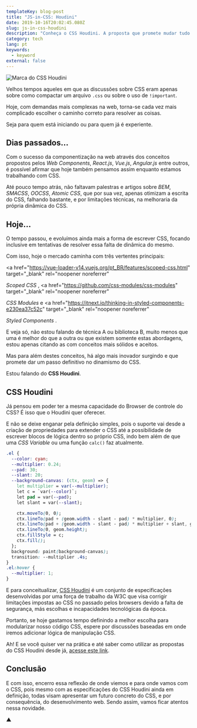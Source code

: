 ```yaml
---
templateKey: blog-post
title: "JS-in-CSS: Houdini"
date: 2019-10-16T20:02:45.080Z
slug: js-in-css-houdini
description: "Conheça o CSS Houdini. A proposta que promete mudar tudo o que conhecemos sobre desenvolvimento CSS."
category: tech
lang: pt
keywords:
  - keyword
external: false
---
```


![Marca do CSS Houdini](https://user-images.githubusercontent.com/1680157/66880657-384bbb00-ef9a-11e9-9461-5722979ab303.png)

Velhos tempos aqueles em que as discussões sobre CSS eram apenas sobre como compactar um arquivo `.css` ou sobre o uso de `!important`.

Hoje, com demandas mais complexas na web, torna-se cada vez mais complicado escolher o caminho correto para resolver as coisas.

Seja para quem está iniciando ou para quem já é experiente.

## Dias passados...

Com o sucesso da componentização na web através dos conceitos propostos pelos _Web Components_, _React.js_, _Vue.js_, _Angular.js_ entre outros, é possível afirmar que hoje também pensamos assim enquanto estamos trabalhando com CSS.

Até pouco tempo atrás, não faltavam palestras e artigos sobre _BEM_, _SMACSS_, _OOCSS_, _Atomic CSS_, que por sua vez, apenas otimizam a escrita do CSS, falhando bastante, e por limitações técnicas, na melhoraria da própria dinâmica do CSS.

## Hoje…

O tempo passou, e evoluímos ainda mais a forma de escrever CSS, focando inclusive em tentativas de resolver essa falta de dinâmica do mesmo.

Com isso, hoje o mercado caminha com três vertentes principais:

<a
  href="https://vue-loader-v14.vuejs.org/pt_BR/features/scoped-css.html"
  target="_blank"
  rel="noopener noreferrer"
>
  _Scoped CSS_
</a>
, <a
  href="https://github.com/css-modules/css-modules"
  target="_blank"
  rel="noopener noreferrer"
>
  _CSS Modules_
</a> e <a
  href="https://itnext.io/thinking-in-styled-components-e230ea37c52c"
  target="_blank"
  rel="noopener noreferrer"
>
  _Styled Components_
</a>
.

E veja só, não estou falando de técnica A ou biblioteca B, muito menos que uma é melhor do que a outra ou que existem somente estas abordagens, estou apenas citando as com conceitos mais sólidos e aceitos.

Mas para além destes conceitos, há algo mais inovador surgindo e que promete dar um passo definitivo no dinamismo do CSS.

Estou falando do **CSS Houdini**.

## CSS Houdini

Já pensou em poder ter a mesma capacidade do Browser de controle do CSS? É isso que o Houdini quer oferecer.

E não se deixe enganar pela definição simples, pois o suporte vai desde a criação de propriedades para extender o CSS até a possibilidade de escrever blocos de lógica dentro so próprio CSS, indo bem além de que uma _CSS Variable_ ou uma função `calc()` faz atualmente.

```css
.el {
  --color: cyan;
  --multiplier: 0.24;
  --pad: 30;
  --slant: 20;
  --background-canvas: (ctx, geom) => {
    let multiplier = var(--multiplier);
    let c = `var(--color)`;
    let pad = var(--pad);
    let slant = var(--slant);

    ctx.moveTo(0, 0);
    ctx.lineTo(pad + (geom.width - slant - pad) * multiplier, 0);
    ctx.lineTo(pad + (geom.width - slant - pad) * multiplier + slant, geom.height);
    ctx.lineTo(0, geom.height);
    ctx.fillStyle = c;
    ctx.fill();
  };
  background: paint(background-canvas);
  transition: --multiplier .4s;
}
.el:hover {
  --multiplier: 1;
}
```

E para conceitualizar, <a href="https://developer.mozilla.org/en-US/docs/Web/Houdini" target="_blank" rel="noopener noreferrer">CSS Houdini</a> é um conjunto de especificações desenvolvidas por uma força de trabalho da W3C que visa corrigir limitações impostas ao CSS no passado pelos browsers devido a falta de segurança, más escolhas e incapacidades tecnológicas da época.

Portanto, se hoje gastamos tempo definindo a melhor escolha para modularizar nosso código CSS, espere por discussões baseadas em onde iremos adicionar lógica de manipulação CSS.

Ah! E se você quiser ver na prática e até saber como utilizar as propostas do CSS Houdini desde já, <a href="https://houdini.glitch.me" target="_blank" rel="noopener noreferrer">acesse este link</a>.

## Conclusão

E com isso, encerro essa reflexão de onde viemos e para onde vamos com o CSS, pois mesmo com as especificações do CSS Houdini ainda em definição, todas visam apresentar um futuro concreto do CSS, e por consequência, do desenvolvimento web. Sendo assim, vamos ficar atentos nessa novidade.

▲
